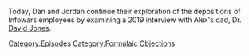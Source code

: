 {{DEFAULTSORT:
    #_EPISODE_0750:Formulaic Objections Part 11
}}{{Episode
    | title           = Formulaic Objections Part 11
    | caption         = Listen to this episode on [https://knowledgefight.libsyn.com/750-formulaic-objections-part-11 Libsyn] [https://open.spotify.com/episode/7xuZ7txOT9FNFWrNHMElA5 Spotify], Read the [[Transcript/750: Formulaic Objections Part 11|Unofficial Transcript]]
    | episodeNumber   = 750
    | length          = 01:19:28
    | airDate         = November 23, 2022
    | episodeType     = [[:Category:Formulaic Objections|Formulaic Objections]]
    | appearance      = [[David Jones]], [[Chris Mattei]], [[Norm Pattis]]
    | previousEpisode = [[749: December 1-2, 2003]]
    | nextEpisode     = [[751: November 20-21, 2022]]
}}

{{Stub}}

Today, Dan and Jordan continue their exploration of the depositions of Infowars employees by examining a 2019 interview with Alex's dad, Dr. [[David Jones]].

[[Category:Episodes]]
[[Category:Formulaic Objections]]
